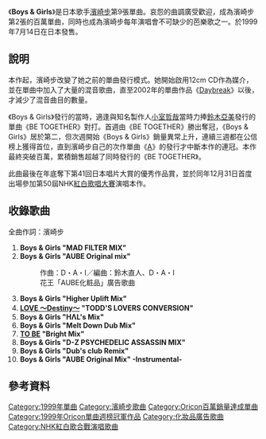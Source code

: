 {{Single infobox
| Name           = Boys & Girls
| Cover          = Boys & Girls.png
| Artist         = [[濱崎步|濱崎步]]
| Album          = [[LOVEppears|LOVEppears]]
| A-side         = Boys & Girls 
| B-side         = 
| Released       = 1999年7月14日
| Format         = [[CD|CD]]
| Recorded       = 
| Genre          = [[日本流行音樂|日本流行音樂]]
| Length         = 57分45秒
| Label          = [[avex_trax|avex trax]]
| Writer         = [[濱崎步|濱崎步]]<br />[[長尾大|D･A･I]]
| Producer       = 松浦勝人
| Certification  = * 百萬唱片（[[日本唱片協會|日本唱片協會]]）
| Chart position = * 週間最高1名（[[Oricon|Oricon]]）
* 1999年7月度月間第4名（Oricon）
* 1999年8月度月間第2名（Oricon）
* 1999年9月度月間第8名（Oricon）
* 1999年度年間第11名（Oricon）
| Last single    = [[TO_BE|TO BE]]<br /> （1999年）
| This single    = '''Boys & Girls'''<br />（1999年）
| Next single    = [[A_(濱崎步單曲)|A]]<br />（1999年）
| Misc           = 
}}

《'''Boys & Girls'''》是日本歌手[[濱崎步|濱崎步]]第9張單曲。哀怨的曲調廣受歡迎，成為濱崎步第2張的百萬單曲，同時也成為濱崎步每年演唱會不可缺少的芭樂歌之一。於1999年7月14日在日本發售。

== 說明 ==

本作起，濱崎步改變了她之前的單曲發行模式。她開始啟用12cm CD作為媒介，並在單曲中加入了大量的混音歌曲，直至2002年的單曲作品《[[Daybreak|Daybreak]]》以後，才減少了混音曲目的數量。

《Boys & Girls》發行的當時，適逢與知名製作人[[小室哲哉|小室哲哉]]當時力捧[[鈴木亞美|鈴木亞美]]發行的單曲《BE TOGETHER》對打。首週由《BE TOGETHER》勝出奪冠，《Boys & Girls》居於第二，但次週開始《Boys & Girls》銷量異常上升，連續三週都在公信榜上獲得首位，直到濱崎步自己的次作單曲《[[A_(濱崎步單曲)|A]]》的發行才中斷本作的連冠。本作最終突破百萬，累積銷售超越了同時發行的《BE TOGETHER》。

此曲最後在年底奪下第41回日本唱片大賞的優秀作品賞，並於同年12月31日首度出場參加第50屆NHK[[紅白歌唱大賽|紅白歌唱大賽]]演唱本作。

== 收錄歌曲 ==

全曲作詞：濱崎步

#'''Boys & Girls "MAD FILTER MIX"'''
#'''Boys & Girls "AUBE Original mix"'''  
#:作曲：D・A・I／編曲：鈴木直人、D・A・I
#:花王「AUBE化粧品」廣告歌曲
#'''Boys & Girls "Higher Uplift Mix"'''
#'''[[LOVE_～Destiny～/LOVE_～since_1999～|LOVE ～Destiny～]] "TODD'S LOVERS CONVERSION"'''
#'''Boys & Girls "HΛL's Mix"'''
#'''Boys & Girls "Melt Down Dub Mix"'''
#'''[[TO_BE|TO BE]] "Bright Mix"'''
#'''Boys & Girls "D-Z PSYCHEDELIC ASSASSIN MIX"'''
#'''Boys & Girls "Dub's club Remix"'''
#'''Boys & Girls "AUBE Original Mix" -Instrumental-'''

== 參考資料 ==
<references/>
{{Ayumi Hamasaki singles}}
{{Oricon單曲週榜冠軍 (1999年)|1999年8月2日-8月16日}}

[[Category:1999年單曲|Category:1999年單曲]]
[[Category:濱崎步歌曲|Category:濱崎步歌曲]]
[[Category:Oricon百萬銷量達成單曲|Category:Oricon百萬銷量達成單曲]]
[[Category:1999年Oricon單曲週榜冠軍作品|Category:1999年Oricon單曲週榜冠軍作品]]
[[Category:化妝品廣告歌曲|Category:化妝品廣告歌曲]]
[[Category:NHK紅白歌合戰演唱歌曲|Category:NHK紅白歌合戰演唱歌曲]]